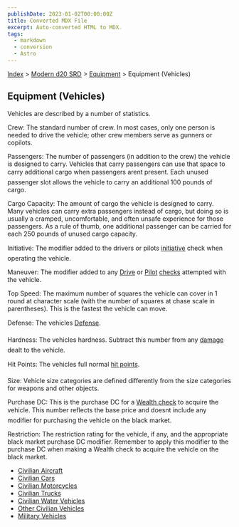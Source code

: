 ```yaml
---
publishDate: 2023-01-02T00:00:00Z
title: Converted MDX File
excerpt: Auto-converted HTML to MDX.
tags:
  - markdown
  - conversion
  - Astro
---
```


[Index](-index) > [Modern d20 SRD](modern-d20-srd-index) > [Equipment](modern-d20-srd-equipment-index) > Equipment (Vehicles)

## Equipment (Vehicles)

Vehicles are described by a number of statistics.

Crew: The standard number of crew. In most cases, only one person is needed to drive the vehicle; other crew members serve as gunners or copilots.

Passengers: The number of passengers (in addition to the crew) the vehicle is designed to carry. Vehicles that carry passengers can use that space to carry additional cargo when passengers arent present. Each unused passenger slot allows the vehicle to carry an additional 100 pounds of cargo.

Cargo Capacity: The amount of cargo the vehicle is designed to carry. Many vehicles can carry extra passengers instead of cargo, but doing so is usually a cramped, uncomfortable, and often unsafe experience for those passengers. As a rule of thumb, one additional passenger can be carried for each 250 pounds of unused cargo capacity.

Initiative: The modifier added to the drivers or pilots [initiative](modern-d20-srd-combat-initiative) check when operating the vehicle.

Maneuver: The modifier added to any [Drive](modern-d20-srd-skills-drive) or [Pilot](modern-d20-srd-skills-pilot) [checks](modern-d20-srd-skills-skill-basics-php#skill-check-index) attempted with the vehicle.

Top Speed: The maximum number of squares the vehicle can cover in 1 round at character scale (with the number of squares at chase scale in parentheses). This is the fastest the vehicle can move.

Defense: The vehicles [Defense](modern-d20-srd-combat-defense).

Hardness: The vehicles hardness. Subtract this number from any [damage](modern-d20-srd-combat-damage) dealt to the vehicle.

Hit Points: The vehicles full normal [hit
points](modern-d20-srd-combat-hit-points).

Size: Vehicle size categories are defined differently from the size categories for weapons and other objects.

Purchase DC: This is the purchase DC for a [Wealth
check](modern-d20-srd-wealth-wealth-check) to acquire the vehicle. This number reflects the base price and doesnt include any modifier for purchasing the vehicle on the black market.

Restriction: The restriction rating for the vehicle, if any, and the appropriate black market purchase DC modifier. Remember to apply this modifier to the purchase DC when making a Wealth check to acquire the vehicle on the black market.

- [Civilian Aircraft](modern-d20-srd-equipment-civilian-aircraft)
- [Civilian Cars](modern-d20-srd-equipment-civilian-cars)
- [Civilian Motorcycles](modern-d20-srd-equipment-civilian-motorcycles)
- [Civilian Trucks](modern-d20-srd-equipment-civilian-trucks)
- [Civilian Water Vehicles](modern-d20-srd-equipment-civilian-water-vehicles)
- [Other Civilian Vehicles](modern-d20-srd-equipment-other-civilian-vehicles)
- [Military Vehicles](modern-d20-srd-equipment-military-vehicles)
